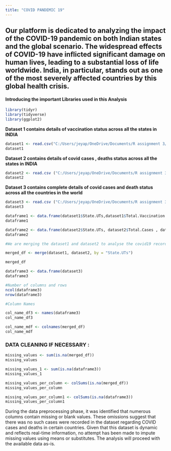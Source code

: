 ```yaml
---
title: "COVID PANDEMIC 19"
---
```


## **Our platform is dedicated to analyzing the impact of the COVID-19 pandemic on both Indian states and the global scenario. The widespread effects of COVID-19 have inflicted significant damage on human lives, leading to a substantial loss of life worldwide. India, in particular, stands out as one of the most severely affected countries by this global health crisis.** {style="<b> background-color:yellow"}

#### Introducing the important Libraries used in this Analysis

```r
library(tidyr)
library(tidyverse)
library(ggplot2)

```

**Dataset 1 contains details of vaccination status across all the states in INDIA**

```r
dataset1 <- read.csv("C:/Users/jeyap/OneDrive/Documents/R assignment 3/COVID-19 India Statewise Vaccine Data.csv")
dataset1
```

**Dataset 2 contains details of covid cases , deaths status across all the states in INDIA**

```r
dataset2 <- read.csv ("C:/Users/jeyap/OneDrive/Documents/R assignment 3/Latest Covid-19 India Status.csv",header = TRUE, stringsAsFactors = FALSE)
dataset2
```

**Dataset 3 contains complete details of covid cases and death status across all the countries in the world**

```r
dataset3 <- read.csv ("C:/Users/jeyap/OneDrive/Documents/R assignment 3/COVID-19 Global Statistics Dataset.csv",header = TRUE, stringsAsFactors = FALSE)
dataset3
```

```r
dataframe1 <- data.frame(dataset1$State.UTs,dataset1$Total.Vaccination.Doses, dataset1$Dose1,dataset1$Dose.2 , dataset1$Population)
dataframe1

```

```r

dataframe2 <- data.frame(dataset2$State.UTs, dataset2$Total.Cases , dataset2$Discharged , dataset2$Deaths , dataset2$Active.Ratio , dataset2$Discharge.Ratio , dataset2$Death.Ratio , dataset2$Population)
dataframe2
```

```r

#We are merging the dataset1 and dataset2 to analyse the covid19 records in Indian States

merged_df <- merge(dataset1, dataset2, by = "State.UTs")

merged_df
```

```r
dataframe3 <- data.frame(dataset3)
dataframe3
```

```r

#Number of columns and rows
ncol(dataframe3)
nrow(dataframe3)

#Column Names

col_name_df3 <- names(dataframe3)
col_name_df3

col_name_mdf <- colnames(merged_df)
col_name_mdf
```

### DATA CLEANING IF NECESSARY : 

```r
missing_values <- sum(is.na(merged_df))
missing_values

missing_values_1 <- sum(is.na(dataframe3))
missing_values_1 

missing_values_per_column <- colSums(is.na(merged_df))
missing_values_per_column

missing_values_per_column1 <- colSums(is.na(dataframe3))
missing_values_per_column1


```

During the data preprocessing phase, it was identified that numerous columns contain missing or blank values. These omissions suggest that there was no such cases were recorded in the dataset regarding COVID cases and deaths in certain countries. Given that this dataset is dynamic and reflects real-time information, no attempt has been made to impute missing values using means or substitutes. The analysis will proceed with the available data as-is.
